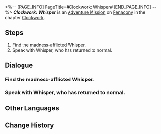 <%-- [PAGE_INFO]
PageTitle=#Clockwork: Whisper#
[END_PAGE_INFO] --%>
{{Stub|Dialogue.}}
{{Mission Infobox
|id            = 4240320
|title         = 
|image         = <!--Mission Clockwork Whisper.png-->
|type          = Adventure
|event_name    = 
|chapter       = Clockwork
|requirements  = [[Trailblaze Mission]] ''[[A Walk Among the Tombstones]]'' completed
|summary       = <!--official mission summary from Fate's Atlas-->
|characters    = Trailblazer
|startLocation = [[Penacony]] - [[The Reverie (Dreamscape)]]
|world         = Penacony
|area          = The Reverie (Dreamscape)
|prev          = 
|next          = 
|rewards       = Trailblaze EXP*100; Stellar Jade*10; Lost Crystal*3; Clock Credits*180; Credit*20,000
}}
'''''Clockwork: Whisper''''' is an [[Adventure Mission]] on [[Penacony]] in the chapter [[Clockwork]].

==Steps==
# Find the madness-afflicted Whisper.
# Speak with Whisper, who has returned to normal.

<!--
==Gameplay Notes==

--><!--
==Trial Character==

-->
==Dialogue==
{{Stub Dialogue}}
{{Dialogue End}}

===Find the madness-afflicted Whisper.===
{{Mission Description|type=adventure|location=The Reverie (Dreamscape)|update|Tick... tock! Quick, Adjust the hands... Tick, tock!<br />People's minds await your exploration. Help them regain their true selves!}}
{{Dialogue Start}}
:{{tx}}
{{Dialogue End}}

===Speak with Whisper, who has returned to normal.===
{{Dialogue Start}}
:{{tx}}
{{Dialogue End}}

==Other Languages==
{{Other Languages
|en   = Clockwork: Whisper
|zhs  = 钟表把戏：薇丝普
|zht  = 鐘錶把戲：薇絲普
|ja   = クロックトリック：ウィスパー
|ko   = 시계 트릭: 위스퍼
|es   = Trucorreloj: Whisper
|fr   = Pouvoir de la Pendule&nbsp;: Murmure
|ru   = Заводной механизм: Уиспер
|th   = กลนาฬิกา: Whisper
|vi   = Thủ Thuật Đồng Hồ: Whisper
|de   = Uhrwerk: Whisper
|id   = Clockwork: Whisper
|pt   = Truquelógio: Whisper
}}

==Change History==
{{Change History|2.1}}
